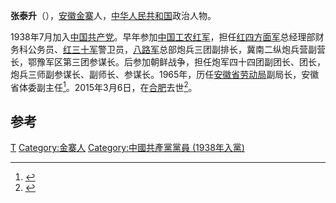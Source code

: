 {{Infobox officeholder
| 姓名          = 张泰升
| 性別                      = 男
| 出生日期                  = 1918年4月
| 出生地點                  = 
| 逝世日期                  = {{death date and age|2015|3|6|1918|4}}
| 逝世地點                  = {{CHN}}[[安徽省|安徽省]][[合肥市|合肥市]]
| 國籍                      = 
| 政黨                      = {{中國共產黨}}
}}
'''张泰升'''（{{bd|1918年|4月|2015年|3月6日|catIdx=Zhang}}），[[安徽|安徽]][[金寨|金寨]]人，[[中华人民共和国|中华人民共和国]]政治人物。

1938年7月加入[[中国共产党|中国共产党]]。早年参加[[中国工农红军|中国工农红军]]，担任[[红四方面军|红四方面军]]总经理部财务科公务员、[[红三十军|红三十军]]警卫员，[[八路军|八路军]]总部炮兵三团副排长，冀南二纵炮兵营副营长，鄂豫军区第三团参谋长。后参加朝鲜战争，担任炮军四十四团副团长、团长，炮兵三师副参谋长、副师长、参谋长。1965年，历任[[安徽省劳动局|安徽省劳动局]]副局长，安徽省体委副主任<ref>{{cite news|title=90岁的张泰升|url=http://ah.anhuinews.com/system/2008/05/28/002024714.shtml|accessdate=2015-03-07|newspaper=安徽新闻网|date=2008年5月28日|archive-url=https://web.archive.org/web/20150402093257/http://ah.anhuinews.com/system/2008/05/28/002024714.shtml|archive-date=2015年4月2日|dead-url=yes}}</ref>。2015年3月6日，在[[合肥|合肥]]去世<ref>{{cite news|title=张泰升同志逝世|url=http://epaper.anhuinews.com/html/ahrb/20150307/article_3255360.shtml|accessdate=2015-03-07|date=2015-03-07|newspaper=安徽日报|archiveurl=https://web.archive.org/web/20150405051209/http://epaper.anhuinews.com/html/ahrb/20150307/article_3255360.shtml|archivedate=2015-04-05}}</ref>。

==参考==
{{reflist}}

{{中国政治人物小作品}}
{{DEFAULTSORT:Zhang}}
[[Category:張姓|T]]
[[Category:金寨人|Category:金寨人]]
[[Category:中國共產黨黨員_(1938年入黨)|Category:中國共產黨黨員 (1938年入黨)]]